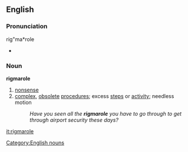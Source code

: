 ==English==
===Pronunciation===
rig"ma*role
*{{audio|en-us-rigmarole.ogg|Audio (US)}}

===Noun===
'''rigmarole'''
# [[nonsense]]
# [[complex]], [[obsolete]] [[procedure]]s; excess [[steps]] or [[activity]]; needless motion
#:''Have you seen all the '''rigmarole''' you have to go through to get through airport security these days?''

[[Category:English nouns]]

[[it:rigmarole]]